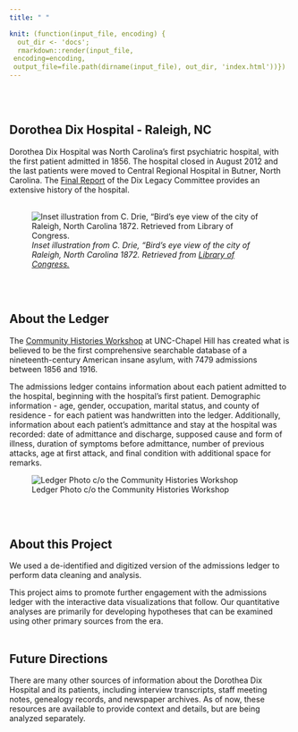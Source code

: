 ```yaml
---
title: " "

knit: (function(input_file, encoding) {
  out_dir <- 'docs';
  rmarkdown::render(input_file,
 encoding=encoding,
 output_file=file.path(dirname(input_file), out_dir, 'index.html'))})
---
```

<br/><br/>

## **Dorothea Dix Hospital - Raleigh, NC**

Dorothea Dix Hospital was North Carolina's first psychiatric hospital, with the first patient admitted in 1856. The hospital closed in August 2012 and the last patients were moved to Central Regional Hospital in Butner, North Carolina. The [Final Report](https://dixpark.org/sites/dixpark/files/2018-11/Dix%20Park_Full%20Legacy%20Report_2018.pdf) of the Dix Legacy Committee provides an extensive history of the hospital.
<br/><br/>

![*Inset illustration from C. Drie, "Bird's eye view of the city of Raleigh, North Carolina 1872. Retrieved from [Library of Congress.](https://www.loc.gov/resource/g3904r.pm006660/?r=0.065,0.041,1.058,0.497,0)* ](photos/dixhospital-reduced.jpg)

<br/><br/>

## **About the Ledger**

The [Community Histories Workshop](communityhistories.org) at UNC-Chapel Hill has created what is believed to be the first comprehensive searchable database of a nineteenth-century American insane asylum, with 7479 admissions between 1856 and 1916. 

  
The admissions ledger contains information about each patient admitted to the hospital, beginning with the hospital's first patient. Demographic information - age, gender, occupation, marital status, and county of residence - for each patient was handwritten into the ledger. Additionally, information about each patient's admittance and stay at the hospital was recorded: date of admittance and discharge, supposed cause and form of illness, duration of symptoms before admittance, number of previous attacks, age at first attack, and final condition with additional space for remarks. 

![Ledger Photo c/o the Community Histories Workshop](photos/ledger_photo_reduced.jpg)

<br/><br/>

## **About this Project**

We used a de-identified and digitized version of the admissions ledger to perform data cleaning and analysis. 

This project aims to promote further engagement with the admissions ledger with the interactive data visualizations that follow. Our quantitative analyses are primarily for developing hypotheses that can be examined using other primary sources from the era.
<br/><br/>

## **Future Directions**

There are many other sources of information about the Dorothea Dix Hospital and its patients, including interview transcripts, staff meeting notes, genealogy records, and newspaper archives. As of now, these resources are available to provide context and details, but are being analyzed separately.